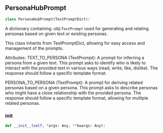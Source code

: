 <a id="camel.prompts.persona_hub"></a>

<a id="camel.prompts.persona_hub.PersonaHubPrompt"></a>

## PersonaHubPrompt

```python
class PersonaHubPrompt(TextPromptDict):
```

A dictionary containing :obj:`TextPrompt` used for generating and
relating personas based on given text or existing personas.

This class inherits from TextPromptDict, allowing for easy access and
management of the prompts.

Attributes:
TEXT_TO_PERSONA (TextPrompt): A prompt for inferring a persona from a
given text. This prompt asks to identify who is likely to interact
with the provided text in various ways (read, write, like,
dislike). The response should follow a specific template format.

PERSONA_TO_PERSONA (TextPrompt): A prompt for deriving related personas
based on a given persona. This prompt asks to describe personas who
might have a close relationship with the provided persona. The
response should follow a specific template format, allowing for
multiple related personas.

<a id="camel.prompts.persona_hub.PersonaHubPrompt.__init__"></a>

### __init__

```python
def __init__(self, *args: Any, **kwargs: Any):
```
